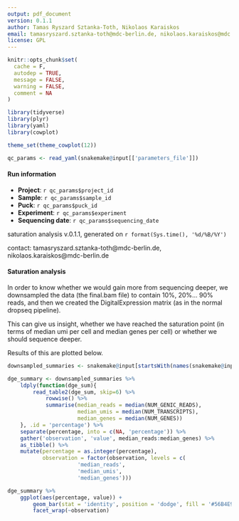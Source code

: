 ```yaml
---
output: pdf_document
version: 0.1.1
author: Tamas Ryszard Sztanka-Toth, Nikolaos Karaiskos
email: tamasryszard.sztanka-toth@mdc-berlin.de, nikolaos.karaiskos@mdc.berlin.de
license: GPL
---
```


```r
knitr::opts_chunk$set(
  cache = F,
  autodep = TRUE,
  message = FALSE,
  warning = FALSE,
  comment = NA
)
```

```r
library(tidyverse)
library(plyr)
library(yaml)
library(cowplot)

theme_set(theme_cowplot(12))
```

```r
qc_params <- read_yaml(snakemake@input[['parameters_file']])
```

#### Run information

- **Project**: `r qc_params$project_id`
- **Sample**: `r qc_params$sample_id`
- **Puck**: `r qc_params$puck_id`
- **Experiment**: `r qc_params$experiment`
- **Sequencing date**: `r qc_params$sequencing_date`



saturation analysis v.0.1.1, generated on `r format(Sys.time(), '%d/%B/%Y')`

contact: tamasryszard.sztanka-toth@mdc-berlin.de, nikolaos.karaiskos@mdc-berlin.de

#### Saturation analysis

In order to know whether we would gain more from sequencing deeper, we downsampled the data (the final.bam file) to contain 10%, 20%... 90% reads, and then we created the DigitalExpression matrix (as in the normal dropseq pipeline).

This can give us insight, whether we have reached the saturation point (in terms of median umi per cell and median genes per cell) or whether we should sequence deeper.

Results of this are plotted below.

```r
downsampled_summaries <- snakemake@input[startsWith(names(snakemake@input), 'downsampled')]

dge_summary <- downsampled_summaries %>%
    ldply(function(dge_sum){
        read_table2(dge_sum, skip=6) %>%
            rowwise() %>%
            summarise(median_reads = median(NUM_GENIC_READS),
                      median_umis = median(NUM_TRANSCRIPTS),
                      median_genes = median(NUM_GENES))
    }, .id = 'percentage') %>%
    separate(percentage, into = c(NA, 'percentage')) %>%
    gather('observation', 'value', median_reads:median_genes) %>% 
    as_tibble() %>%
    mutate(percentage = as.integer(percentage),
           observation = factor(observation, levels = c(
                      'median_reads', 
                      'median_umis', 
                      'median_genes')))
```

```r
dge_summary %>%
    ggplot(aes(percentage, value)) +
        geom_bar(stat = 'identity', position = 'dodge', fill = '#56B4E9', color = 'black') + 
        facet_wrap(~observation)
```

